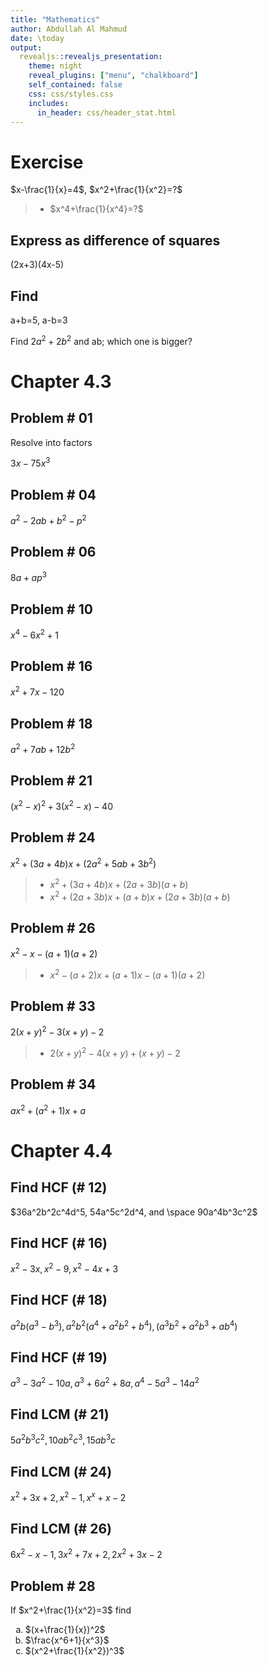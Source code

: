 ```yaml
---
title: "Mathematics"
author: Abdullah Al Mahmud
date: \today
output: 
  revealjs::revealjs_presentation:
    theme: night
    reveal_plugins: ["menu", "chalkboard"]
    self_contained: false
    css: css/styles.css
    includes:
      in_header: css/header_stat.html
---
```

# Exercise

$x-\frac{1}{x}=4$, $x^2+\frac{1}{x^2}=?$

> - $x^4+\frac{1}{x^4}=?$

## Express as difference of squares

(2x+3)(4x-5)

## Find

a+b=5, a-b=3

Find $2a^2+2b^2$ and ab; which one is bigger? 

# Chapter 4.3

## Problem # 01
Resolve into factors 

$3x-75x^3$

## Problem # 04

$a^2-2ab+b^2-p^2$

## Problem # 06
$8a+ap^3$

## Problem # 10

$x^4-6x^2+1$

## Problem # 16

$x^2+7x-120$

## Problem # 18

$a^2+7ab+12b^2$

## Problem # 21

$(x^2-x)^2+3(x^2-x)-40$

## Problem # 24

$x^2+(3a+4b)x+(2a^2+5ab+3b^2)$

> - $x^2+(3a+4b)x+(2a+3b)(a+b)$
> - $x^2+(2a+3b)x+(a+b)x+(2a+3b)(a+b)$

## Problem # 26

$x^2-x-(a+1)(a+2)$

> - $x^2-(a+2)x+(a+1)x-(a+1)(a+2)$

## Problem # 33

$2(x+y)^2-3(x+y)-2$

> - $2(x+y)^2-4(x+y)+(x+y)-2$


## Problem # 34

$ax^2+(a^2+1)x+a$

# Chapter 4.4

## Find HCF (# 12)

$36a^2b^2c^4d^5, 54a^5c^2d^4, and \space 90a^4b^3c^2$

## Find HCF (# 16)

$x^2-3x, x^2-9, x^2-4x+3$

## Find HCF (# 18)

$a^2b(a^3-b^3), a^2b^2(a^4+a^2b^2+b^4), (a^3b^2+a^2b^3+ab^4)$

## Find HCF (# 19)

$a^3-3a^2-10a, a^3+6a^2+8a, a^4-5a^3-14a^2$

## Find LCM (# 21)

$5a^2b^3c^2,10ab^2c^3, 15ab^3c$

## Find LCM (# 24)

$x^2+3x+2, x^2-1, x^x+x-2$

## Find LCM (# 26)

$6x^2-x-1, 3x^2+7x+2, 2x^2+3x-2$

## Problem # 28

If $x^2+\frac{1}{x^2}=3$ find 

a. $(x+\frac{1}{x})^2$
b. $\frac{x^6+1}{x^3}$
c. $(x^2+\frac{1}{x^2})^3$


